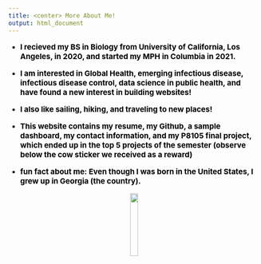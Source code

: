 ```yaml
---
title: <center> More About Me!
output: html_document
---
```





 * <p style="color: black; font-weight: bold; font-size: 15px">I recieved my BS in Biology from University of California, Los Angeles, in 2020, and started my MPH in Columbia in 2021.</p>

 * <p style="color: black; font-weight: bold; font-size: 15px">I am interested in Global Health, emerging infectious disease, infectious disease control, data science in public health, and have found a new interest in building websites!</p> 

 * <p style="color: black; font-weight: bold; font-size: 15px">I also like sailing, hiking, and traveling to new places!</p>

 * <p style="color: black; font-weight: bold; font-size: 15px"> This website contains my resume, my Github, a sample dashboard, my contact information, and my P8105 final project, which ended up in the top 5 projects of the semester (observe below the cow sticker we received as a reward)</p>


* <p style="color: black; font-weight: bold; font-size: 15px">fun fact about me: Even though I was born in the United States, I grew up in Georgia (the country).</p>
 </div>
  </div>
</div>



<center>
<img src="images/cow.png" style="width:18%" class="center">
</center>